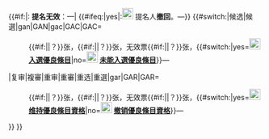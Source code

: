 {{#if:{{{invalid|}}}|:{{cross}} '''提名无效'''：{{{invalid}}}—{{{sign}}}|
{{#ifeq:{{{withdraw}}}|yes|:[[File:Symbol oppose vote.svg|22px|撤回]] 提名人'''撤回'''。—{{{sign}}}}}
{{#switch:{{{1}}}|候选|候選|gan|GAN|gac|GAC|GAC=
:{{tl|yesGA}}{{#if:{{{2}}}|'''{{{2}}}'''|？}}张，{{tl|noGA}}{{#if:{{{3}}}|'''{{{3}}}'''|？}}张，无效票{{#if:{{{4}}}|'''{{{4}}}'''|？}}张，{{#switch:{{{5}}}|yes=[[File:Symbol support vote.svg|22px|入選|link=维基百科:优良条目]] '''[[维基百科:优良条目|入選優良條目]]'''|no=[[File:Symbol oppose vote.svg|22px|未能入選|link=维基百科:更优秀条目写作指南]] '''[[维基百科:更优秀条目写作指南|未能入選優良條目]]'''}}—{{{sign}}}
|复审|複審|重审|重審|重选|重選|gar|GAR|GAR=
:{{tl|yesGA}}{{#if:{{{2}}}|'''{{{2}}}'''|？}}张，{{tl|noGA}}{{#if:{{{3}}}|'''{{{3}}}'''|？}}张，无效票{{#if:{{{4}}}|'''{{{4}}}'''|？}}张，{{#switch:{{{5}}}|yes=[[File:Symbol support2 vote.svg|22px|维持|link=维基百科:优良条目]] '''[[维基百科:优良条目|维持優良條目資格]]'''|no=[[File:Symbol unsupport vote.svg|22px|撤销|link=维基百科:已撤消的优良条目]] '''[[维基百科:已撤消的优良条目|撤销優良條目資格]]'''}}—{{{sign}}}
}}
}}
<noinclude>{{documentation}}</noinclude>
